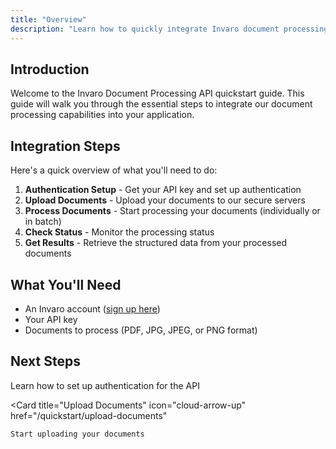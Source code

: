 ```yaml
---
title: "Overview"
description: "Learn how to quickly integrate Invaro document processing capabilities into your application"
---
```


## Introduction

Welcome to the Invaro Document Processing API quickstart guide. This guide will walk you through the essential steps to integrate our document processing capabilities into your application.

## Integration Steps

Here's a quick overview of what you'll need to do:

1. **Authentication Setup** - Get your API key and set up authentication
2. **Upload Documents** - Upload your documents to our secure servers
3. **Process Documents** - Start processing your documents (individually or in batch)
4. **Check Status** - Monitor the processing status
5. **Get Results** - Retrieve the structured data from your processed documents

## What You'll Need

- An Invaro account ([sign up here](https://toolkit.invaro.ai/))
- Your API key
- Documents to process (PDF, JPG, JPEG, or PNG format)

## Next Steps

<CardGroup>
  <Card
    title="Authentication"
    icon="key"
    href="/quickstart/authentication"
  >
    Learn how to set up authentication for the API
  </Card>

  <Card
    title="Upload Documents"
    icon="cloud-arrow-up"
    href="/quickstart/upload-documents"
  >
    Start uploading your documents
  </Card>
</CardGroup> 